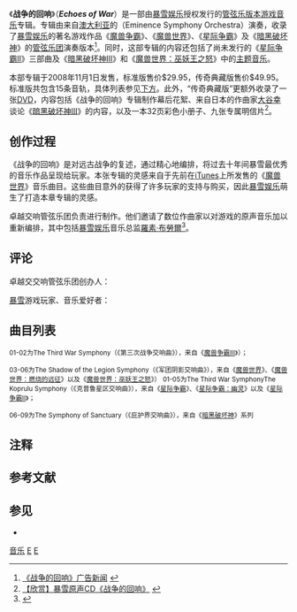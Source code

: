 {{noteTA|G1=Games}}
{{Infobox Album
| Name = 战争的回响
| Original_name = Echoes of War
| Type = 精選
| Cover =  Echoes_of_War_Front_Cover.jpg
| Released = 2008年11月1日
| Label = {{le|卓越交响管弦乐团|Eminence Symphony Orchestra}}
| Recorded = 卓越交响管弦乐团
| Genre = 游戏
| Producer = [[暴雪娱乐|暴雪娱乐]]
| Length = 89:46<ref>{{en}}{{cite web |url=http://vgmdb.net/album/10858 |title=Echoes of War - VGMdb |accessdate=2009-07-05 |archive-date=2021-03-16 |archive-url=https://web.archive.org/web/20210316154841/https://vgmdb.net/album/10858 |dead-url=no }}</ref>
}}
《'''战争的回响'''》（'''''Echoes of War'''''）是一部由[[暴雪娱乐|暴雪娱乐]]授权发行的[[管弦乐|管弦乐版本]][[游戏音乐|游戏音乐]]专辑。专辑由来自[[澳大利亚|澳大利亚]]的{{le|卓越交响管弦乐团|Eminence Symphony Orchestra}}（Eminence Symphony Orchestra）演奏，收录了[[暴雪娱乐|暴雪娱乐]]的著名游戏作品《[[魔兽争霸|魔兽争霸]]》、《[[魔兽世界|魔兽世界]]》、《[[星际争霸|星际争霸]]》及《[[暗黑破坏神_(游戏)|暗黑破坏神]]》的[[管弦乐|管弦乐团]]演奏版本<ref>[http://sc2.duowan.com/0811/91806078758.html 《战争的回响》广告新闻] {{webarchive|url=https://web.archive.org/web/20081204120224/http://sc2.duowan.com/0811/91806078758.html |date=2008-12-04 }}</ref>。同时，这部专辑的内容还包括了尚未发行的《[[星际争霸II|星际争霸II]]》三部曲及《[[暗黑破坏神III|暗黑破坏神III]]》和《[[魔兽世界：巫妖王之怒|魔兽世界：巫妖王之怒]]》中的[[主题曲|主题音乐]]。

本部专辑于2008年11月1日发售，标准版售价$29.95，传奇典藏版售价$49.95。标准版共包含15条音轨，具体列表参见[[#曲目列表|下方]]。此外，“传奇典藏版”更额外收录了一张[[DVD|DVD]]，内容包括《战争的回响》专辑制作幕后花絮、来自日本的作曲家[[大谷幸|大谷幸]]谈论《[[暗黑破坏神III|暗黑破坏神III]]》的内容，以及一本32页彩色小册子、九张专属明信片<ref>[http://www.d3ol.com/News/Detail/25558 【欣赏】暴雪原声CD《战争的回响》] {{webarchive|url=https://archive.is/20090323132058/http://www.d3ol.com/News/Detail/25558 |date=2009-03-23 }}</ref>。

==创作过程==

《战争的回响》是对远古战争的复述，通过精心地编排，将过去十年间暴雪最优秀的音乐作品呈现给玩家。本张专辑的灵感来自于先前在[[iTunes|iTunes]]上所发售的《[[魔兽世界|魔兽世界]]》音乐曲目。这些曲目意外的获得了许多玩家的支持与购买，因此[[暴雪娱乐|暴雪娱乐]]萌生了打造本章专辑的灵感。

卓越交响管弦乐团负责进行制作。他们邀请了数位作曲家以对游戏的原声音乐加以重新编排，其中包括[[暴雪娱乐|暴雪娱乐]]音乐总监[[羅素·布勞爾|羅素·布勞爾]]<ref>{{cite web|url=http://music.ign.com/articles/923/923395p1.html|title=WoW, Starcraft and Diablo: Together At Last|date=October 27, 2008|publisher=IGN|language=en|accessdate=2008-10-27|deadurl=yes|archiveurl=https://web.archive.org/web/20081030072413/http://music.ign.com/articles/923/923395p1.html|archivedate=2008年10月30日}}</ref>。

==评论==

卓越交交响管弦乐团创办人{{le|由良浩明|Hiroaki Yura}}：

{{Cquote|我们希望将音乐从游戏中带自人们的心中，使他们能仔细倾听，没有冲突造成的刀剑杂音，更没有溅射的尸体及鬼魂。我们期望在游戏音乐中添加许多属于我们的特色，因为[[暴雪娱乐|暴雪娱乐]]的音乐实在太经典了，所以我们很小心翼翼的在进行添加特色的动作。}}

[[暴雪娱乐|暴雪]]游戏玩家、音乐爱好者：

{{Cquote|音乐是许多人生活中相当重要的休闲娱乐，通过音乐的开放购买，让他们在上班、下班的回家路上，也能收听《魔兽世界》的音乐，直到回家后马上迫不及待打开电脑登入《[[魔兽世界|魔兽世界]]》，展开一场属于自己的史诗故事旅程<ref>[http://www.57yx.com/olomnews/20081101-18625.html 暴雪旗下巨作原声大碟《战争的回响》正式预购-我的游戏]</ref>。}}

==曲目列表==

{{tracklist
| collapsed=no
| headline = 《战争的回响》曲目列表〖Disc I〗
| total_length    = 35:14
| title1          = Journey to Kalimdor
| note1           = 卡利姆多的旅程
| length1         = 4:06
| title2          = Eternity's End
| note2           = 永恒的结局
| length2         = 2:41
| title3          = A Tenuous Pact
| note3           = 脆弱的和约
| length3         = 7:41
| title4          = Anar'alah Belore
| note4           = 太阳的光耀{{notetag|1=Anar' alah Belore 是《[[魔兽争霸|魔兽争霸]]》中的精灵语，意为By the Light of the Sun。}}
| length4         = 5:14
| title5          = The Betrayer and The Sun King
| note5           = 背叛者与太阳王
| length5         = 6:51
| title6          = The Visions of the Lich King Overture
| note6           = 巫妖王的预见序曲
| length6         = 8:41
}}
<small>01-02为The Third War Symphony（《第三次战争交响曲》），来自《[[魔兽争霸III|魔兽争霸III]]》）；

03-06为The Shadow of the Legion Symphony（《军团阴影交响曲》），来自《[[魔兽世界|魔兽世界]]》、《[[魔兽世界：燃烧的远征|魔兽世界：燃烧的远征]]》以及《[[魔兽世界：巫妖王之怒|魔兽世界：巫妖王之怒]]》）</small>
{{tracklist
| collapsed=no
| headline = 《战争的回响》曲目列表〖Disc II〗
| total_length    = 54:32
| title1          = No Matter the Cost
| note1           = 不惜一切
| length1         = 5:42
| title2          = En Taro Adun
| note2           = 吾神万岁{{notetag|1=En Taro Adun 是《[[星际争霸|星际争霸]]》中的[[Protoss|神族语]]，意为“吾神万岁”。}}
| length2         = 4:07
| title3          = Eradicate and Evolve
| note3           = 毁灭与进化
| length3         = 6:33
| title4          = Victorious but not unscarred
| note4           = 伤痕累累的胜利
| length4         = 5:15
| title5          = The Hyperion Overture
| note5           = 亥伯龙号序曲{{notetag|1=Hyperion，亥伯龙号，《[[星际争霸|星际争霸]]》中[[星际争霸角色列表|人族英雄]][[吉姆·雷诺|吉姆·雷诺]]的驾驶的旗舰。}}
| length5         = 5:18
| title6          = The Eternal Conflict
| note6           = 永恒的争战
| length6         = 6:35
| title7          = Legacy of Terror
| note7           = 恐惧的遗迹
| length7         = 5:26
| title8          = Children of the Worldstone
| note8           = 世界石的孩子
| length8         = 7:54
| title9          = Last Angel (BONUS)
| note9           = 最后的天使，附赠曲目
| length9         = 7:42
}}
<small>01-05为The Third War SymphonyThe Koprulu Symphony（《克普鲁星区交响曲》{{notetag|1=[[克普鲁星区|克普鲁星区]]是《[[星际争霸|星际争霸]]》剧情主要发生的星际区域。}}），来自《[[星际争霸|星际争霸]]》、《[[星际争霸：幽灵|星际争霸：幽灵]]》以及《[[星际争霸II|星际争霸II]]》；

06-09为The Symphony of Sanctuary（《庇护界交响曲》），来自《[[暗黑破坏神_(游戏)|暗黑破坏神]]》系列</small>

==注释==

<div class="references-small">
{{NoteFoot}}
</div>

==参考文献==

{{reflist}}

==参见==

*{{en}}{{Cite web |url=http://www.echoes-of-war.com/ |title=暴雪《战争的回响》官方网站 |access-date=2019-04-18 |archive-url=https://web.archive.org/web/20090418134614/http://www.echoes-of-war.com/ |archive-date=2009-04-18 |dead-url= }}

{{暴雪娛樂}}

[[Category:暴雪娱乐|音乐]]
[[Category:電子遊戲原聲帶|E]]
[[Category:2008年原聲帶|E]]